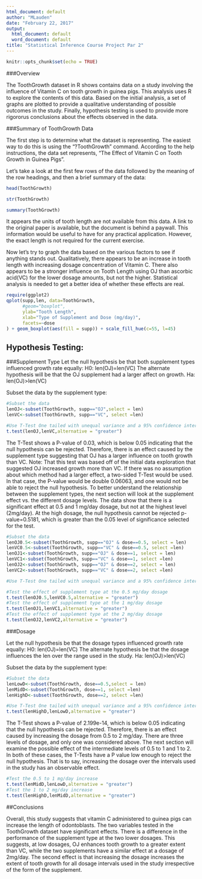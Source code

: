 ```yaml
---
html_document: default
author: "MLauden"
date: "February 22, 2017"
output:
  html_document: default
  word_document: default
title: "Statistical Inference Course Project Par 2"
---
```

  
```r
knitr::opts_chunk$set(echo = TRUE)
```


###Overview

The ToothGrowth dataset in R shows contains data on a study involving the influence of Vitamin C on tooth growth in guinea pigs. This analysis uses R to explore the contents of this data. Based on the initial analysis, a set of graphs are plotted to provide a qualitative understanding of possible outcomes in the study. Finally, hypothesis testing is used to provide more rigororus conclusions about the effects observed in the data.

###Summary of ToothGrowth Data

The first step is to determine what the dataset is representing. The easiest way to do this is using the "?ToothGrowth" command. According to the help instructions, the data set represents, "The Effect of Vitamin C on Tooth Growth in Guinea Pigs". 

Let's take a look at the first few rows of the data followed by the meaning of the row headings, and then a brief summary of the data:

```r
head(ToothGrowth)

str(ToothGrowth)

summary(ToothGrowth)
```

It appears the units of tooth length are not available from this data. A link to the original paper is available, but the document is behind a paywall. This information would be useful to have for any practical application. However, the exact length is not required for the current exercise.

Now let's try to graph the data based on the various factors to see if anything stands out. Qualitatively, there appears to be an increase in tooth length with increasing dosage concentration of Vitamin C. There also appears to be a stronger influence on Tooth Length using OJ than ascorbic acid(VC) for the lower dosage amounts, but not the higher. Statistical analysis is needed to get a better idea of whether these effects are real.
```r
require(ggplot2)
qplot(supp,len, data=ToothGrowth, 
      #geom="boxplot", 
      ylab="Tooth Length", 
      xlab="Type of Supplement and Dose (mg/day)", 
      facets=~dose 
) + geom_boxplot(aes(fill = supp)) + scale_fill_hue(c=55, l=45)

```


## Hypothesis Testing:
###Supplement Type
Let the null hypothesis be that both supplement types influenced growth rate equally:
  H0: len(OJ)=len(VC)
The alternate hypothesis will be that the OJ supplement had a larger affect on growth.
Ha: len(OJ)>len(VC)


Subset the data by the supplement type:
```r

#Subset the data
lenOJ<-subset(ToothGrowth, supp=="OJ",select = len)
lenVC<-subset(ToothGrowth, supp=="VC", select =len)

#Use T-Test One tailed with unequal variance and a 95% confidence interval (assumes a normal distribution)
t.test(lenOJ,lenVC,alternative = "greater")
```

The T-Test shows a P-value of 0.03, which is below 0.05 indicating that the null hypothesis can be rejected. Therefore, there is an effect caused by the supplement type suggesting that OJ has a larger influence on tooth growth than VC. Note: That this test was based off of the initial data exploration that suggested OJ increased growth more than VC. If there was no assumption about which method had a larger effect, a two-sided T-Test would be used. In that case, the P-value would be double 0.06063, and one would not be able to reject the null hypothesis. To better understand the relationship between the supplement types, the next section will look at the supplement effect vs. the different dosage levels. The data show that there is a significant effect at 0.5 and 1 mg/day dosage, but not at the highest level (2mg/day). At the high dosage, the null hypothesis cannot be rejected p-value=0.5181, which is greater than the 0.05 level of significance selected for the test.


```r

#Subset the data
lenOJ0.5<-subset(ToothGrowth, supp=="OJ" & dose==0.5, select = len) 
lenVC0.5<-subset(ToothGrowth, supp=="VC" & dose==0.5, select =len)
lenOJ1<-subset(ToothGrowth, supp=="OJ" & dose==1, select = len) 
lenVC1<-subset(ToothGrowth, supp=="VC" & dose==1, select =len)
lenOJ2<-subset(ToothGrowth, supp=="OJ" & dose==2, select = len) 
lenVC2<-subset(ToothGrowth, supp=="VC" & dose==2, select =len)

#Use T-Test One tailed with unequal variance and a 95% confidence interval (assumes a normal distribution)

#Test the effect of supplement type at the 0.5 mg/day dosage
t.test(lenOJ0.5,lenVC0.5,alternative = "greater")
#Test the effect of supplement type at the 1 mg/day dosage
t.test(lenOJ1,lenVC1,alternative = "greater")
#Test the effect of supplement type at the 2 mg/day dosage
t.test(lenOJ2,lenVC2,alternative = "greater")
```


###Dosage

Let the null hypothesis be that the dosage types influenced growth rate equally:
  H0: len(OJ)=len(VC)
The alternate hypothesis be that the dosage influences the len over the range used in the study.
Ha: len(OJ)>len(VC)


Subset the data by the supplement type:
```r

#Subset the data
lenLowD<-subset(ToothGrowth, dose==0.5,select = len)
lenMidD<-subset(ToothGrowth, dose==1, select =len)
lenHighD<-subset(ToothGrowth, dose==2, select =len)

#Use T-Test One tailed with unequal variance and a 95% confidence interval (assumes a normal distribution)
t.test(lenHighD,lenLowD,alternative = "greater")
```

The T-Test shows a P-value of 2.199e-14, which is below 0.05 indicating that the null hypothesis can be rejected. Therefore, there is an effect caused by increasing the dosage from 0.5 to 2 mg/day. There are three levels of dosage, and only one was considered above. The next section will examine the possible effect of the intermediate levels of 0.5 to 1 and 1 to 2. In both of these cases, the T-Tests have a P value low enough to reject the null hypothesis. That is to say, increasing the dosage over the intervals used in the study has an observable effect. 

```r

#Test the 0.5 to 1 mg/day increase
t.test(lenMidD,lenLowD,alternative = "greater")
#Test the 1 to 2 mg/day increase
t.test(lenHighD,lenMidD,alternative = "greater")

```

##Conclusions

Overall, this study suggests that vitamin C administered to guinea pigs can increase the length of odontoblasts. The two variables tested in the ToothGrowth dataset have significant effects. There is a difference in the performance of the supplement type at the two lower dosages. This suggests, at low dosages, OJ enhances tooth growth to a greater extent than VC, while the two supplements have a similar effect at a dosage of 2mg/day. The second effect is that increasing the dosage increases the extent of tooth growth for all dosage intervals used in the study irrespective of the form of the supplement. 